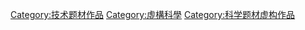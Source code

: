 [[Category:技术题材作品|Category:技术题材作品]]
[[Category:虛構科學|Category:虛構科學]]
[[Category:科学题材虚构作品|Category:科学题材虚构作品]]
